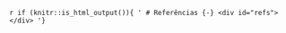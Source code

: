 `r if (knitr::is_html_output()){ '
# Referências {-}
<div id="refs"></div>
'}`

\nocite{*}


